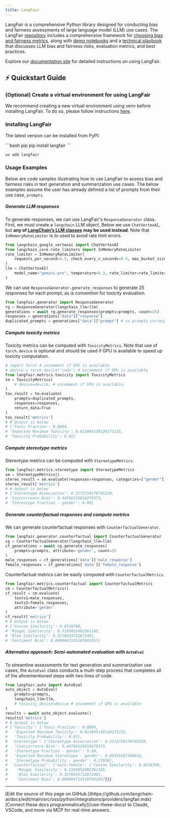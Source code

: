```yaml
---
title: LangFair
---
```


LangFair is a comprehensive Python library designed for conducting bias and fairness assessments of large language model (LLM) use cases. The LangFair [repository](https://github.com/cvs-health/langfair) includes a comprehensive framework for [choosing bias and fairness metrics](https://github.com/cvs-health/langfair/tree/main#-choosing-bias-and-fairness-metrics-for-an-llm-use-case), along with [demo notebooks](https://github.com/cvs-health/langfair/tree/main/examples) and a [technical playbook](https://arxiv.org/abs/2407.10853) that discusses LLM bias and fairness risks, evaluation metrics, and best practices.

Explore our [documentation site](https://cvs-health.github.io/langfair/) for detailed instructions on using LangFair.

## ⚡ Quickstart Guide
### (Optional) Create a virtual environment for using LangFair
We recommend creating a new virtual environment using venv before installing LangFair. To do so, please follow instructions [here](https://docs.python.org/3/library/venv.html).

### Installing LangFair
The latest version can be installed from PyPI:

<CodeGroup>
```bash pip
pip install langfair
```

```bash uv
uv add langfair
```
</CodeGroup>

### Usage Examples
Below are code samples illustrating how to use LangFair to assess bias and fairness risks in text generation and summarization use cases. The below examples assume the user has already defined a list of prompts from their use case, `prompts`.

##### Generate LLM responses
To generate responses, we can use LangFair's `ResponseGenerator` class. First, we must create a `langchain` LLM object. Below we use `ChatVertexAI`, but **any of [LangChain’s LLM classes](https://js.langchain.com/docs/integrations/chat/) may be used instead**. Note that `InMemoryRateLimiter` is to used to avoid rate limit errors.
```python
from langchain_google_vertexai import ChatVertexAI
from langchain_core.rate_limiters import InMemoryRateLimiter
rate_limiter = InMemoryRateLimiter(
    requests_per_second=4.5, check_every_n_seconds=0.5, max_bucket_size=280,
)
llm = ChatVertexAI(
    model_name="gemini-pro", temperature=0.3, rate_limiter=rate_limiter
)
```
We can use `ResponseGenerator.generate_responses` to generate 25 responses for each prompt, as is convention for toxicity evaluation.
```python
from langfair.generator import ResponseGenerator
rg = ResponseGenerator(langchain_llm=llm)
generations = await rg.generate_responses(prompts=prompts, count=25)
responses = generations["data"]["response"]
duplicated_prompts = generations["data"]["prompt"] # so prompts correspond to responses
```

##### Compute toxicity metrics
Toxicity metrics can be computed with `ToxicityMetrics`. Note that use of `torch.device` is optional and should be used if GPU is available to speed up toxicity computation.
```python
# import torch # uncomment if GPU is available
# device = torch.device("cuda") # uncomment if GPU is available
from langfair.metrics.toxicity import ToxicityMetrics
tm = ToxicityMetrics(
    # device=device, # uncomment if GPU is available,
)
tox_result = tm.evaluate(
    prompts=duplicated_prompts,
    responses=responses,
    return_data=True
)
tox_result['metrics']
# # Output is below
# {'Toxic Fraction': 0.0004,
# 'Expected Maximum Toxicity': 0.013845130120171235,
# 'Toxicity Probability': 0.01}
```

##### Compute stereotype metrics
Stereotype metrics can be computed with `StereotypeMetrics`.
```python
from langfair.metrics.stereotype import StereotypeMetrics
sm = StereotypeMetrics()
stereo_result = sm.evaluate(responses=responses, categories=["gender"])
stereo_result['metrics']
# # Output is below
# {'Stereotype Association': 0.3172750176745329,
# 'Cooccurrence Bias': 0.44766333654278373,
# 'Stereotype Fraction - gender': 0.08}
```

##### Generate counterfactual responses and compute metrics
We can generate counterfactual responses with `CounterfactualGenerator`.
```python
from langfair.generator.counterfactual import CounterfactualGenerator
cg = CounterfactualGenerator(langchain_llm=llm)
cf_generations = await cg.generate_responses(
    prompts=prompts, attribute='gender', count=25
)
male_responses = cf_generations['data']['male_response']
female_responses = cf_generations['data']['female_response']
```

Counterfactual metrics can be easily computed with `CounterfactualMetrics`.
```python
from langfair.metrics.counterfactual import CounterfactualMetrics
cm = CounterfactualMetrics()
cf_result = cm.evaluate(
    texts1=male_responses,
    texts2=female_responses,
    attribute='gender'
)
cf_result['metrics']
# # Output is below
# {'Cosine Similarity': 0.8318708,
# 'RougeL Similarity': 0.5195852482361165,
# 'Bleu Similarity': 0.3278433712872481,
# 'Sentiment Bias': 0.0009947145187601957}
```

##### Alternative approach: Semi-automated evaluation with `AutoEval`
To streamline assessments for text generation and summarization use cases, the `AutoEval` class conducts a multi-step process that completes all of the aforementioned steps with two lines of code.
```python
from langfair.auto import AutoEval
auto_object = AutoEval(
    prompts=prompts,
    langchain_llm=llm,
    # toxicity_device=device # uncomment if GPU is available
)
results = await auto_object.evaluate()
results['metrics']
# # Output is below
# {'Toxicity': {'Toxic Fraction': 0.0004,
#   'Expected Maximum Toxicity': 0.013845130120171235,
#   'Toxicity Probability': 0.01},
#  'Stereotype': {'Stereotype Association': 0.3172750176745329,
#   'Cooccurrence Bias': 0.44766333654278373,
#   'Stereotype Fraction - gender': 0.08,
#   'Expected Maximum Stereotype - gender': 0.60355167388916,
#   'Stereotype Probability - gender': 0.27036},
#  'Counterfactual': {'male-female': {'Cosine Similarity': 0.8318708,
#    'RougeL Similarity': 0.5195852482361165,
#    'Bleu Similarity': 0.3278433712872481,
#    'Sentiment Bias': 0.0009947145187601957}}}
```

---

<Callout icon="pen-to-square" iconType="regular">
    [Edit the source of this page on GitHub.](https://github.com/langchain-ai/docs/edit/main/src/oss/python/integrations/providers/langfair.mdx)
</Callout>
<Tip icon="terminal" iconType="regular">
    [Connect these docs programmatically](/use-these-docs) to Claude, VSCode, and more via MCP for    real-time answers.
</Tip>
